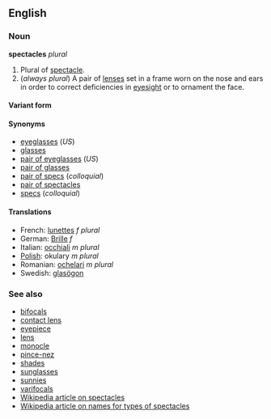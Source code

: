 ==English==
===Noun===
'''spectacles''' ''plural''

#Plural of [[spectacle]].
# (''always plural'') A pair of [[lens]]es set in a frame worn on the nose and ears in order to correct deficiencies in [[eyesight]] or to ornament the face.

====Variant form====

====Synonyms====
*[[eyeglasses]] (''US'')
*[[glasses]]
*[[pair of eyeglasses]] (''US'')
*[[pair of glasses]]
*[[pair of specs]] (''colloquial'')
*[[pair of spectacles]]
*[[specs]] (''colloquial'')

====Translations====
*French: [[lunettes]] ''f plural''
*German: [[Brille]] ''f'' <!--plural or singular?-->
*Italian: [[occhiali]] ''m plural''
*[[Polish]]: okulary ''m plural''
*Romanian: [[ochelari]] ''m plural''
*Swedish: [[glasögon]]

===See also===
*[[bifocals]]
*[[contact lens]]
*[[eyepiece]]
*[[lens]]
*[[monocle]]
*[[pince-nez]]
*[[shades]]
*[[sunglasses]]
*[[sunnies]]
*[[varifocals]]
*[[w:Spectacles|Wikipedia article on spectacles]]
*[[w:Usage_of_words_for_eyepieces|Wikipedia article on names for types of spectacles]]